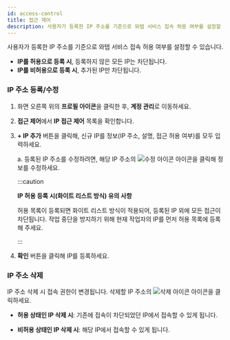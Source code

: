 ```yaml
---
id: access-control
title: 접근 제어
description: 사용자가 등록한 IP 주소를 기준으로 와탭 서비스 접속 허용 여부를 설정할 수 있습니다.
---
```


사용자가 등록한 IP 주소를 기준으로 와탭 서비스 접속 허용 여부를 설정할 수 있습니다. 

* **IP를 허용으로 등록 시**, 등록하지 않은 모든 IP는 차단됩니다. 
* **IP를 비허용으로 등록 시**, 추가된 IP만 차단됩니다.

### IP 주소 등록/수정

1. 화면 오른쪽 위의 **프로필 아이콘**을 클릭한 후, **계정 관리**로 이동하세요. 

1. **접근 제어**에서 **IP 접근 제어** 목록을 확인합니다. 

1. **+ IP 추가** 버튼을 클릭해, 신규 IP를 정보(IP 주소, 설명, 접근 허용 여부)를 모두 입력하세요. 

    a. 등록된 IP 주소를 수정하려면, 해당 IP 주소의 ![수정 아이콘](/img/ic-edit.svg) 아이콘을 클릭해 정보를 수정하세요.

    :::caution

    **IP 허용 등록 시(화이트 리스트 방식) 유의 사항**
    
    허용 목록이 등록되면 화이트 리스트 방식이 적용되어, 등록된 IP 외에 모든 접근이 차단됩니다. 작업 중단을 방지하기 위해 현재 작업자의 IP를 먼저 허용 목록에 등록해 주세요.

    :::

1. **확인** 버튼을 클릭해 IP를 등록하세요. 


### IP 주소 삭제 

IP 주소 삭제 시 접속 권한이 변경됩니다. 삭제할 IP 주소의 ![삭제 아이콘](/img/ic-delete-critical.svg) 아이콘을 클릭하세요. 

* **허용 상태인 IP 삭제 시**: 기존에 접속이 차단되었던 IP에서 접속할 수 있게 됩니다.

* **비허용 상태인 IP 삭제 시**: 해당 IP에서 접속할 수 있게 됩니다. 